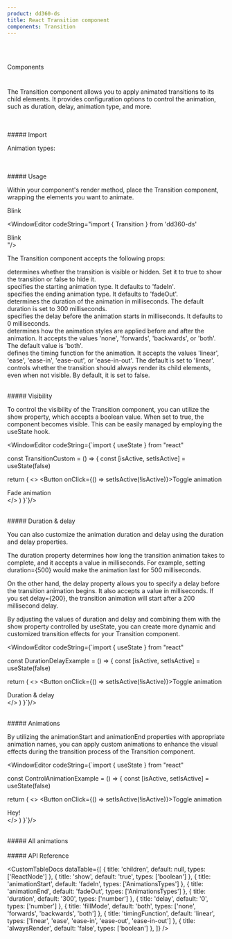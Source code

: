 ```yaml
---
product: dd360-ds
title: React Transition component
components: Transition
---
```


<br id='top' />
<br />

<Label>Components</Label>

# <HeaderDocCustom title="Transition" pathUrl="layout-transition--transition" />


The Transition component allows you to apply animated 
transitions to its child elements. It provides configuration options to control 
the animation, such as duration, delay, animation type, and more.

<br />
<br />
##### <span name="floating-nav">Import</span>

<WindowEditor codeString="import { Transition } from 'dd360-ds'" />
<WindowEditor codeString="import Transition from 'dd360-ds/Transition'" />

Animation types:

<WindowEditor codeString="import { AnimationsTypes } from 'dd360-ds'" />

<br />
<br />
##### <span name="floating-nav">Usage</span>

Within your component's render method, place the Transition component, wrapping the elements you want to animate.

<Playground>
<Transition animationStart="blink" duration={1000}>
  <div className="w-24 h-24 flex items-center justify-center text-white bg-red-500 rounded-lg">Blink</div>
</Transition>
</Playground>

<WindowEditor codeString="import { Transition } from 'dd360-ds'

<Transition animationStart='blink' duration={1000}>
  <div className='w-24 h-24 flex items-center justify-center text-white bg-red-500 rounded-lg'>Blink</div>
</Transition>
"/>

The Transition component accepts the following props:

<Tag text='show' /> determines whether the transition is visible or hidden. Set it to true to show the transition or false to hide it.
<br />
<Tag text='animationStart' /> specifies the starting animation type. It defaults to 'fadeIn'.
<br />
<Tag text='animationEnd' /> specifies the ending animation type. It defaults to 'fadeOut'.
<br />
<Tag text='duration' /> determines the duration of the animation in milliseconds. The default duration is set to 300 milliseconds.
<br />
<Tag text='delay' /> specifies the delay before the animation starts in milliseconds. It defaults to 0 milliseconds.
<br />
<Tag text='fillMode' /> determines how the animation styles are applied before and after the animation. It accepts the values 'none', 'forwards', 'backwards', or 'both'. The default value is 'both'.
<br />
<Tag text='timingFunction' /> defines the timing function for the animation. It accepts the values 'linear', 'ease', 'ease-in', 'ease-out', or 'ease-in-out'. The default is set to 'linear'.
<br />
<Tag text='alwaysRender' /> controls whether the transition should always render its child elements, even when not visible. By default, it is set to false.
<br />

<br />
##### <span name="floating-nav">Visibility</span>

To control the visibility of the Transition component, you can utilize the show property, which accepts a boolean value. When set to true, the component becomes visible. This can be easily managed by employing the useState hook.

<Playground className='h-32 flex items-center gap-8'>
    <TransitionCustom exampleType='visibility'/>
</Playground>

<WindowEditor codeString={`import { useState } from "react"

const TransitionCustom = () => {
  const [isActive, setIsActive] = useState<boolean>(false)

  return (
    <>
      <Button onClick={() => setIsActive(!isActive)}>Toggle animation</Button>
      <Transition show={isActive}>
        <div className="w-24 h-24 flex items-center text-center text-white bg-red-500 rounded-lg">
          Fade animation
        </div>
      </Transition>
    </>
  )
}`}/>

<br />
##### <span name="floating-nav">Duration & delay</span>

You can also customize the animation duration and delay using the duration and delay properties.

The duration property determines how long the transition animation takes to complete, and it 
accepts a value in milliseconds. For example, setting duration={500} would make the animation 
last for 500 milliseconds.

On the other hand, the delay property allows you to specify a delay before the transition 
animation begins. It also accepts a value in milliseconds. If you set delay={200}, the transition 
animation will start after a 200 millisecond delay.

By adjusting the values of duration and delay and combining them with the show property controlled 
by useState, you can create more dynamic and customized transition effects for your Transition component.

<Playground className='h-32 flex items-center gap-8'>
    <TransitionCustom exampleType='duration-delay'/>
</Playground>

<WindowEditor codeString={`import { useState } from "react"

const DurationDelayExample = () => {
  const [isActive, setIsActive] = useState<boolean>(false)
  
  return (
    <>
      <Button onClick={() => setIsActive(!isActive)}>Toggle animation</Button>
      <Transition show={isActive} duration={500} delay={100}>
        <div className="w-24 h-24 flex items-center text-center text-white bg-red-500 rounded-lg">
          Duration & delay
        </div>
      </Transition>
    </>
  )
}`}/>

<br />
##### <span name="floating-nav">Animations</span>

By utilizing the animationStart and animationEnd properties with appropriate animation names, 
you can apply custom animations to enhance the visual effects during the transition process of 
the Transition component.

<Playground className='h-32 flex items-center gap-8'>
    <TransitionCustom exampleType='control-animation'/>
</Playground>

<WindowEditor codeString={`import { useState } from "react"

const ControlAnimationExample = () => {
  const [isActive, setIsActive] = useState<boolean>(false)

  return (
    <>
      <Button onClick={() => setIsActive(!isActive)}>Toggle animation</Button>
      <Transition
        show={isActive}
        animationStart="fadeInRight"
        animationEnd="flipOutY"
      >
        <div className="w-24 h-24 flex items-center text-center text-white bg-red-500 rounded-lg">
          Hey!
        </div>
      </Transition>
    </>
  )
}`}/>

<br />
##### <span name="floating-nav">All animations</span>

<Playground className='w-full h-min flex items-center gap-8'>
    <TransitionCustom exampleType='all-animations'/>
</Playground>

<br />
<br />
##### <span name="floating-nav">API Reference</span>

<CustomTableDocs
    dataTable={[
        { title: 'children', default: null, types: ['ReactNode'] },
        { title: 'show', default: 'true', types: ['boolean'] },
        { title: 'animationStart', default: 'fadeIn', types: ['AnimationsTypes'] },
        { title: 'animationEnd', default: 'fadeOut', types: ['AnimationsTypes'] },
        { title: 'duration', default: '300', types: ['number'] },
        { title: 'delay', default: '0', types: ['number'] },
        { title: 'fillMode', default: 'both', types: ['none', 'forwards', 'backwards', 'both'] },
        { title: 'timingFunction', default: 'linear', types: ['linear', 'ease', 'ease-in', 'ease-out', 'ease-in-out'] },
        { title: 'alwaysRender', default: 'false', types: ['boolean'] },
    ]}
/>

<BackAndForwardController />